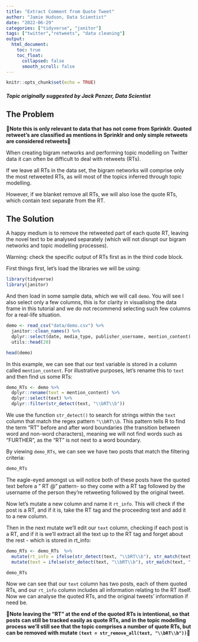 ```yaml
---
title: "Extract Comment from Quote Tweet"
author: "Jamie Hudson, Data Scientist"
date: "2022-06-29"
categories: ["tidyverse", "janitor"]
tags: ["twitter","retweets", "data cleaning"]
output:
  html_document:
    toc: true
    toc_float:
      collapsed: false
      smooth_scroll: false
---
```


```r
knitr::opts_chunk$set(echo = TRUE)
```

#### *Topic originally suggested by Jack Penzer, Data Scientist*

## The Problem

🚨**Note this is only relevant to data that has not come from Sprinklr. Quoted retweet's are classified as mentions in Sprinklr and only simple retweets are considered retweets**🚨

When creating bigram networks and performing topic modelling on Twitter data it can often be difficult to deal with retweets (RTs).

If we leave all RTs in the data set, the bigram networks will comprise only the most retweeted RTs, as will most of the topics inferred through topic modelling.

However, if we blanket remove all RTs, we will also lose the quote RTs, which contain text separate from the RT.

## The Solution

A happy medium is to remove the retweeted part of each quote RT, leaving the novel text to be analysed separately (which will not disrupt our bigram networks and topic modelling processes).

Warning: check the specific output of RTs first as in the third code block.

First things first, let's load the libraries we will be using:
```r
library(tidyverse)
library(janitor)
```

And then load in some sample data, which we will call `demo`. You will see I also select only a few columns, this is for clarity in visualising the data frame in this tutorial and we do not recommend selecting such few columns for a real-life situation.
```r
demo <- read_csv("data/demo.csv") %>%
  janitor::clean_names() %>%
  dplyr::select(date, media_type, publisher_username, mention_content)
  utils::head(20)

head(demo)
```

In this example, we can see that our text variable is stored in a column called `mention_content`. For illustrative purposes, let's rename this to `text` and then find us some RTs:
```r
demo_RTs <- demo %>%
  dplyr::rename(text = mention_content) %>%
  dplyr::select(text) %>%
  dplyr::filter(str_detect(text, "\\bRT\\b"))
```

We use the function `str_detect()` to search for strings within the `text` column that match the regex pattern `"\\bRT\\b`. This pattern tells R to find the term "RT" before and after word boundaries (the transition between word and non-word characters), meaning we will not find words such as "FURTHER", as the "RT" is not next to a word boundary.

By viewing `demo_RTs`, we can see we have two posts that match the filtering criteria:

```r
demo_RTs
```

The eagle-eyed amongst us will notice both of these posts have the quoted text before a " RT @" pattern- so they come with a RT tag followed by the username of the person they're retweeting followed by the original tweet.

Now let's mutate a new column and name it `rt_info`. This will check if the post is a RT, and if it is, take the RT tag and the proceeding text and add it to a new column.

Then in the next mutate we'll edit our `text` column, checking if each post is a RT, and if it is we'll extract all the text up to the RT tag and forget about the rest - which is stored in rt_info:
 
```r
demo_RTs <- demo_RTs  %>%
  mutate(rt_info = ifelse(str_detect(text, "\\bRT\\b"), str_match(text, "\\bRT\\b @.*"), "emptystring")) %>%
  mutate(text = ifelse(str_detect(text, "\\bRT\\b"), str_match(text, ".* \\bRT\\b"), text))

demo_RTs
```

Now we can see that our `text` column has two posts, each of them quoted RTs, and our `rt_info` column includes all information relating to the RT itself. Now we can analyse the quoted RTs, and the original tweets' information if need be.

🚨**Note leaving the "RT" at the end of the quoted RTs is intentional, so that posts can still be tracked easily as quote RTs, and in the topic modelling process we'll still see that the topic comprises a number of quote RTs, but can be removed with mutate `(text = str_remove_all(text, "\\bRT\\b"))`**🚨